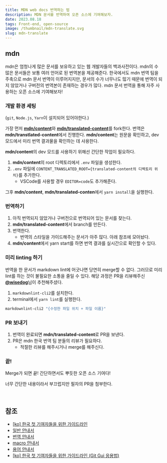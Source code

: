 ```yaml
---
title: MDN web docs 번역하는 법
description: MDN 문서를 번역하여 오픈 소스에 기여해보자.
date: 2023.08.18
tags: Front-end, open-source
image: /thumbnail/mdn-translate.svg
slug: mdn-translate
---
```


## mdn

mdn은 엄청나게 많은 문서를 보유하고 있는 웹 개발자들의 백과사전이다.
mdn의 수 많은 문서들은 보통 여러 언어로 된 번역본을 제공해준다.
한국에서도 mdn 번역 팀을 주축으로 mdn 문서 번역이 이루어지지만, 문서의 수가 너무나도 많기 때문에 번역이 되지 않았거나 구버전의 번역본이 존재하는 경우가 많다.
mdn 문서 번역을 통해 자주 사용하는 오픈 소스에 기여해보자!

### 개발 환경 세팅

(`git`, `Node.js`, `Yarn`이 설치되어 있어야한다.)

가장 먼저 [**mdn/content**](https://github.com/mdn/content)와 [**mdn/translated-content**](https://github.com/mdn/translated-content)를 fork한다.
번역은 **mdn/transtlated-content**에서 진행한다.
**mdn/content**는 원문을 확인하고, dev 모드에서 미리 번역 결과물을 확인하는 데 사용한다.

**mdn/content**의 dev 모드를 사용하기 위해선 간단한 작업이 필요하다.

1. **mdn/content**의 root 디렉토리에서 `.env` 파일을 생성한다.
2. `.env` 파일에 `CONTENT_TRANSLATED_ROOT={translated-content의 디렉토리 위치}`를 추가한다.
   - VSCode를 사용할 경우 `EDITOR=code`도 추가해준다.

그후 **mdn/content**, **mdn/translated-conten**에서 `yarn install`을 실행한다.

### 번역하기

1. 아직 번역되지 않았거나 구버전으로 번역되어 있는 문서를 찾는다.
2. **mdn/translated-content**에서 branch를 만든다.
3. 번역한다.
   - 번역의 스타일을 가이드해주는 문서가 아주 많다. 아래 참조에 모아놨다.
4. **mdn/content**에서 yarn start를 하면 번역 결과를 실시간으로 확인할 수 있다.

### 미리 linting 하기

번역을 한 문서가 markdown lint에 어긋나면 당연히 merge할 수 없다.
그러므로 미리 lint를 하는 것이 불필요한 소통을 줄일 수 있다.
해당 과정은 PR을 리뷰해주신 [**@wisedog**](https://github.com/wisedog)님이 추천해주셨다.

1. `markdownlint-cli2`를 설치한다.
2. terminal에서 `yarn lint`를 실행한다.

```bash
markdownlint-cli2 "{수정한 파일 위치 + 파일 이름}"
```

### PR 보내기

1. 번역이 완료되면 **mdn/translated-content**로 PR을 보낸다.
2. PR은 mdn 한국 번역 팀 분들의 리뷰가 필요하다.
   - 적절한 리뷰를 해주시거나 merge를 해주신다.

### 끝!

Merge가 되면 끝!
간단하면서도 뿌듯한 오픈 소스 기여다!

너무 간단한 내용이라서 부끄럽지만 필자의 PR을 첨부한다.

[](https://github.com/mdn/translated-content/pull/13724)  
[](https://github.com/mdn/translated-content/pull/13843)

## 참조

- [[ko] 한국 첫 기여자들을 위한 가이드라인](https://github.com/mdn/translated-content/issues/827)
- [일반 안내서](https://github.com/mdn/translated-content/blob/main/docs/ko/README.md)
- [번역 안내서](https://github.com/mdn/translated-content/blob/main/docs/ko/guides/translation-guide.md)
- [macro 안내서](https://github.com/mdn/translated-content/blob/main/docs/ko/guides/macro-guide.md)
- [용어 안내서](https://github.com/mdn/translated-content/blob/main/docs/ko/guides/glossary-guide.md)
- [[ko] 한국 첫 기여자들을 위한 가이드라인 (Git Gui 응용법)](https://github.com/mdn/translated-content/issues/934)
